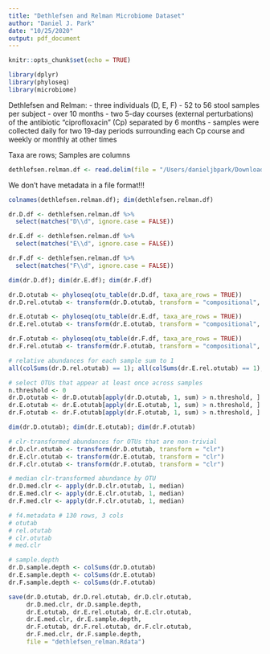 ```yaml
---
title: "Dethlefsen and Relman Microbiome Dataset"
author: "Daniel J. Park"
date: "10/25/2020"
output: pdf_document
---
```


```r
knitr::opts_chunk$set(echo = TRUE)
```

```r
library(dplyr)
library(phyloseq)
library(microbiome)
```

Dethlefsen and Relman: 
- three individuals (D, E, F)
- 52 to 56 stool samples per subject
- over 10 months
- two 5-day courses (external perturbations) of the antibiotic "ciprofloxacin" (Cp) separated by 6 months
- samples were collected daily for two 19-day periods surrounding each Cp course and weekly or monthly at other times

Taxa are rows; Samples are columns
```r
dethlefsen.relman.df <- read.delim(file = "/Users/danieljbpark/Downloads/dethlefsen_relman_ds_01.txt")
```

We don't have metadata in a file format!!! 

```r
colnames(dethlefsen.relman.df); dim(dethlefsen.relman.df)
```

```r
dr.D.df <- dethlefsen.relman.df %>%
  select(matches("D\\d", ignore.case = FALSE))

dr.E.df <- dethlefsen.relman.df %>%
  select(matches("E\\d", ignore.case = FALSE))

dr.F.df <- dethlefsen.relman.df %>%
  select(matches("F\\d", ignore.case = FALSE))

dim(dr.D.df); dim(dr.E.df); dim(dr.F.df)
```

```r
dr.D.otutab <- phyloseq(otu_table(dr.D.df, taxa_are_rows = TRUE))
dr.D.rel.otutab <- transform(dr.D.otutab, transform = "compositional", target = 'OTU')

dr.E.otutab <- phyloseq(otu_table(dr.E.df, taxa_are_rows = TRUE))
dr.E.rel.otutab <- transform(dr.E.otutab, transform = "compositional", target = 'OTU')

dr.F.otutab <- phyloseq(otu_table(dr.F.df, taxa_are_rows = TRUE))
dr.F.rel.otutab <- transform(dr.F.otutab, transform = "compositional", target = 'OTU')

# relative abundances for each sample sum to 1
all(colSums(dr.D.rel.otutab) == 1); all(colSums(dr.E.rel.otutab) == 1); all(colSums(dr.F.rel.otutab) == 1)
```

```r
# select OTUs that appear at least once across samples
n.threshold <- 0
dr.D.otutab <- dr.D.otutab[apply(dr.D.otutab, 1, sum) > n.threshold, ]
dr.E.otutab <- dr.E.otutab[apply(dr.E.otutab, 1, sum) > n.threshold, ]
dr.F.otutab <- dr.F.otutab[apply(dr.F.otutab, 1, sum) > n.threshold, ]

dim(dr.D.otutab); dim(dr.E.otutab); dim(dr.F.otutab)

# clr-transformed abundances for OTUs that are non-trivial
dr.D.clr.otutab <- transform(dr.D.otutab, transform = "clr")
dr.E.clr.otutab <- transform(dr.E.otutab, transform = "clr")
dr.F.clr.otutab <- transform(dr.F.otutab, transform = "clr")

# median clr-transformed abundance by OTU
dr.D.med.clr <- apply(dr.D.clr.otutab, 1, median)
dr.E.med.clr <- apply(dr.E.clr.otutab, 1, median)
dr.F.med.clr <- apply(dr.F.clr.otutab, 1, median)
```

```r
# f4.metadata # 130 rows, 3 cols
# otutab
# rel.otutab
# clr.otutab
# med.clr

# sample.depth
dr.D.sample.depth <- colSums(dr.D.otutab)
dr.E.sample.depth <- colSums(dr.E.otutab)
dr.F.sample.depth <- colSums(dr.F.otutab)

save(dr.D.otutab, dr.D.rel.otutab, dr.D.clr.otutab, 
     dr.D.med.clr, dr.D.sample.depth,
     dr.E.otutab, dr.E.rel.otutab, dr.E.clr.otutab, 
     dr.E.med.clr, dr.E.sample.depth,
     dr.F.otutab, dr.F.rel.otutab, dr.F.clr.otutab, 
     dr.F.med.clr, dr.F.sample.depth,
     file = "dethlefsen_relman.Rdata")
```





